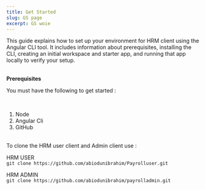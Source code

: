 ```yaml
---
title: Get Started
slug: GS page
excerpt: GS woie
---
```



This guide explains how to set up your environment for HRM client  using the Angular CLI tool. 
It includes information about prerequisites, installing the CLI, creating an initial workspace and 
starter app, and running that app locally to verify your setup.
<br />
<br />


**Prerequisites**
<br />


You must have the following to get started :

<br />


1. Node
2. Angular Cli
3. GitHub

<br />
To clone the HRM user client and Admin client use :
<br />

HRM USER
<br />
```git clone https://github.com/abiodunibrahim/Payrolluser.git ```
<br />

HRM ADMIN
<br />
``` git clone https://github.com/abiodunibrahim/payrolladmin.git ```





